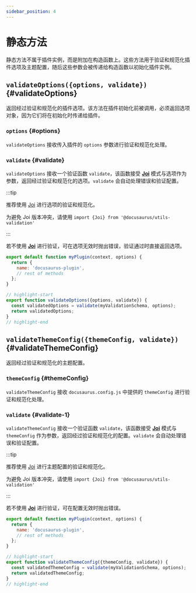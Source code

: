 ```yaml
---
sidebar_position: 4
---
```


# 静态方法

静态方法不属于插件实例，而是附加在构造函数上。这些方法用于验证和规范化插件选项及主题配置，随后这些参数会被传递给构造函数以初始化插件实例。

## `validateOptions({options, validate})` {#validateOptions}

返回经过验证和规范化的插件选项。该方法在插件初始化前被调用，必须返回选项对象，因为它们将在初始化时传递给插件。

### `options` {#options}

`validateOptions` 接收传入插件的 `options` 参数进行验证和规范化处理。

### `validate` {#validate}

`validateOptions` 接收一个验证函数 `validate`，该函数接受 **[Joi](https://www.npmjs.com/package/joi)** 模式与选项作为参数，返回经过验证和规范化的选项。`validate` 会自动处理错误和验证配置。

:::tip

推荐使用 [Joi](https://www.npmjs.com/package/joi) 进行选项的验证和规范化。

为避免 Joi 版本冲突，请使用 `import {Joi} from '@docusaurus/utils-validation'`

:::

若不使用 **[Joi](https://www.npmjs.com/package/joi)** 进行验证，可在选项无效时抛出错误，验证通过时直接返回选项。

```js title="my-plugin/src/index.js"
export default function myPlugin(context, options) {
  return {
    name: 'docusaurus-plugin',
    // rest of methods
  };
}

// highlight-start
export function validateOptions({options, validate}) {
  const validatedOptions = validate(myValidationSchema, options);
  return validatedOptions;
}
// highlight-end
```

## `validateThemeConfig({themeConfig, validate})` {#validateThemeConfig}

返回经过验证和规范化的主题配置。

### `themeConfig` {#themeConfig}

`validateThemeConfig` 接收 `docusaurus.config.js` 中提供的 `themeConfig` 进行验证和规范化处理。

### `validate` {#validate-1}

`validateThemeConfig` 接收一个验证函数 `validate`，该函数接受 **[Joi](https://www.npmjs.com/package/joi)** 模式与 `themeConfig` 作为参数，返回经过验证和规范化的配置。`validate` 会自动处理错误和验证配置。

:::tip

推荐使用 [Joi](https://www.npmjs.com/package/joi) 进行主题配置的验证和规范化。

为避免 Joi 版本冲突，请使用 `import {Joi} from '@docusaurus/utils-validation'`

:::

若不使用 **[Joi](https://www.npmjs.com/package/joi)** 进行验证，可在配置无效时抛出错误。

```js title="my-theme/src/index.js"
export default function myPlugin(context, options) {
  return {
    name: 'docusaurus-plugin',
    // rest of methods
  };
}

// highlight-start
export function validateThemeConfig({themeConfig, validate}) {
  const validatedThemeConfig = validate(myValidationSchema, options);
  return validatedThemeConfig;
}
// highlight-end
```